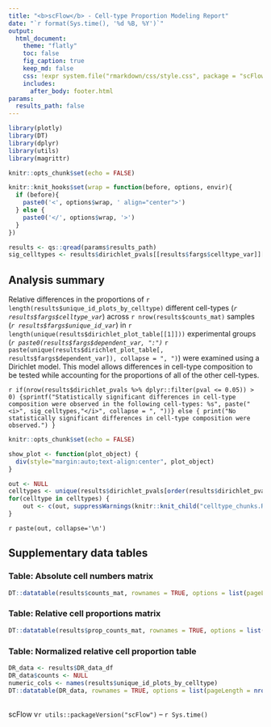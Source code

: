 ```yaml
---
title: "<b>scFlow</b> - Cell-type Proportion Modeling Report"
date: "`r format(Sys.time(), '%d %B, %Y')`"
output:
  html_document:
    theme: "flatly"
    toc: false
    fig_caption: true
    keep_md: false
    css: !expr system.file("rmarkdown/css/style.css", package = "scFlow")
    includes:
      after_body: footer.html
params:
  results_path: false
---
```


```r
library(plotly)
library(DT)
library(dplyr)
library(utils)
library(magrittr)

knitr::opts_chunk$set(echo = FALSE)

knitr::knit_hooks$set(wrap = function(before, options, envir){
  if (before){
    paste0('<', options$wrap, ' align="center">')
  } else {
    paste0('</', options$wrap, '>')
  }
})
```

```r
results <- qs::qread(params$results_path)
sig_celltypes <- results$dirichlet_pvals[[results$fargs$celltype_var]][results$dirichlet_pvals$pval <= 0.05]
```

## Analysis summary

Relative differences in the proportions of `r length(results$unique_id_plots_by_celltype)` different cell-types (_`r results$fargs$celltype_var`_) across `r nrow(results$counts_mat)` samples (_`r results$fargs$unique_id_var`_) in `r length(unique(results$dirichlet_plot_table[[1]]))` experimental groups (_`r paste0(results$fargs$dependent_var, ":")`_ `r paste(unique(results$dirichlet_plot_table[, results$fargs$dependent_var]), collapse = ", ")`) were examined using a Dirichlet model.  This model allows differences in cell-type composition to be tested while accounting for the proportions of all of the other cell-types.

`r if(nrow(results$dirichlet_pvals %>% dplyr::filter(pval <= 0.05)) > 0) {sprintf("Statistically significant differences in cell-type composition were observed in the following cell-types: %s", paste("<i>", sig_celltypes,"</i>", collapse = ", "))} else { print("No statistically significant differences in cell-type composition were observed.") }`

```r
knitr::opts_chunk$set(echo = FALSE)

show_plot <- function(plot_object) {
  div(style="margin:auto;text-align:center", plot_object)
}

out <- NULL
celltypes <- unique(results$dirichlet_pvals[order(results$dirichlet_pvals$pval),][[results$fargs$celltype_var]]) #ordered by pvalue
for(celltype in celltypes) {
    out <- c(out, suppressWarnings(knitr::knit_child("celltype_chunks.Rmd")))
}
```

`r paste(out, collapse='\n')`

## Supplementary data tables
### Table: Absolute cell numbers matrix
```r
DT::datatable(results$counts_mat, rownames = TRUE, options = list(pageLength = nrow(results$counts_mat), scrollX=T, columnDefs = list(list(className = 'dt-left', targets = "_all"))), escape = FALSE )
```

### Table: Relative cell proportions matrix
```r

DT::datatable(results$prop_counts_mat, rownames = TRUE, options = list(pageLength = nrow(results$prop_counts_mat), scrollX=T, columnDefs = list(list(className = 'dt-left', targets = "_all"))), escape = FALSE) %>% DT::formatRound(columns = colnames(results$prop_counts_mat), digits = 3)
```

### Table: Normalized relative cell proportion table
```r
DR_data <- results$DR_data_df
DR_data$counts <- NULL
numeric_cols <- names(results$unique_id_plots_by_celltype)
DT::datatable(DR_data, rownames = TRUE, options = list(pageLength = nrow(DR_data), scrollX=T, columnDefs = list(list(className = 'dt-left', targets = "_all"))), escape = FALSE) %>% DT::formatRound(columns = numeric_cols, digits = 3)
```

<br>scFlow v`r utils::packageVersion("scFlow")` -- `r Sys.time()`
